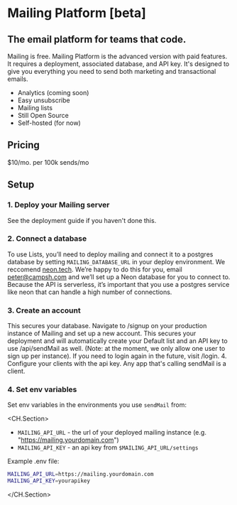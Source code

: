
# Mailing Platform [beta]

## The email platform for teams that code.

Mailing is free. Mailing Platform is the advanced version with paid features. It requires a deployment, associated database, and API key. It's designed to give you everything you need to send both marketing and transactional emails.

- Analytics (coming soon)
- Easy unsubscribe
- Mailing lists
- Still Open Source
- Self-hosted (for now)

## Pricing

$10/mo. per 100k sends/mo

## Setup

### 1. Deploy your Mailing server

See the <Link href="/docs/deploy">deployment guide</Link> if you haven't done this.

### 2. Connect a database

To use Lists, you’ll need to deploy mailing and connect
it to a postgres database by setting `MAILING_DATABASE_URL`
in your deploy environment. We reccomend [neon.tech](https://neon.tech).
We’re happy to do this for you, email peter@campsh.com and
we’ll set up a Neon database for you to connect to.
Because the API is serverless, it’s important that you use
a postgres service like neon that can handle a high number of connections.

### 3. Create an account

This secures your database. Navigate to /signup on your production instance of Mailing and set up a new account. This secures your deployment and will automatically create your Default list and an API key to use /api/sendMail as well. (Note: at the moment, we only allow one user to sign up per instance). If you need to login again in the future, visit /login. 4. Configure your clients with the api key. Any app that's calling sendMail is a client.

### 4. Set env variables

Set env variables in the environments you use `sendMail` from:

<CH.Section>

- `MAILING_API_URL` - the url of your deployed mailing instance (e.g. "https://mailing.yourdomain.com")
- `MAILING_API_KEY` - an api key from `$MAILING_API_URL/settings`

Example .env file:

```bash .env
MAILING_API_URL=https://mailing.yourdomain.com
MAILING_API_KEY=yourapikey
```

</CH.Section>
